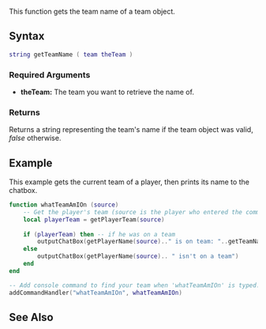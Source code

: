 {{Server client function}}

This function gets the team name of a team object.

==Syntax==
<syntaxhighlight lang="lua">
string getTeamName ( team theTeam )
</syntaxhighlight>
{{OOP||[[/team.md|team]]:getName|name|setTeamName}}
===Required Arguments===
*'''theTeam:''' The team you want to retrieve the name of.

===Returns===
Returns a string representing the team's name if the team object was valid, ''false'' otherwise.

==Example==
This example gets the current team of a player, then prints its name to the chatbox.
<syntaxhighlight lang="lua">
function whatTeamAmIOn (source)
    -- Get the player's team (source is the player who entered the command)
    local playerTeam = getPlayerTeam(source)
  
    if (playerTeam) then -- if he was on a team
        outputChatBox(getPlayerName(source).." is on team: "..getTeamName(playerTeam))
    else
        outputChatBox(getPlayerName(source).. " isn't on a team")
    end
end

-- Add console command to find your team when 'whatTeamAmIOn' is typed.
addCommandHandler("whatTeamAmIOn", whatTeamAmIOn)
</syntaxhighlight>

==See Also==
{{Team_functions}}